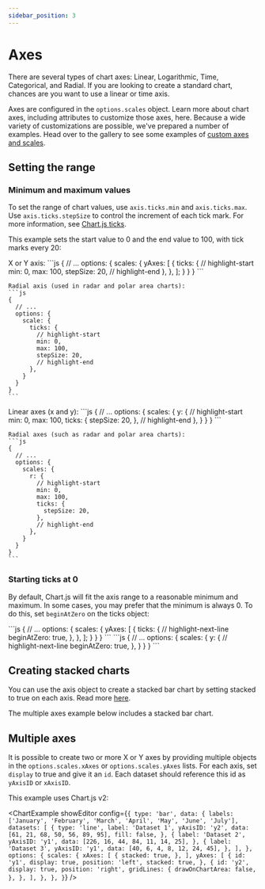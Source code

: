 ```yaml
---
sidebar_position: 3
---
```


# Axes



There are several types of chart axes: Linear, Logarithmic, Time, Categorical, and Radial. If you are looking to create a standard chart, chances are you want to use a linear or time axis.

Axes are configured in the `options.scales` object. Learn more about chart axes, including attributes to customize those axes, here. Because a wide variety of customizations are possible, we've prepared a number of examples. Head over to the gallery to see some examples of [custom axes and scales](https://quickchart.io/gallery/#linear-scale).

## Setting the range

### Minimum and maximum values

To set the range of chart values, use `axis.ticks.min` and `axis.ticks.max`. Use `axis.ticks.stepSize` to control the increment of each tick mark. For more information, see [Chart.js ticks](https://www.chartjs.org/docs/2.9.4/axes/radial/linear.html#tick-options).

This example sets the start value to 0 and the end value to 100, with tick marks every 20:

<Tabs>
  <TabItem label="Chart.js v2" value="v2">
    X or Y axis:
    ```js
    {
      // ...
      options: {
        scales: {
          yAxes: [
            {
              ticks: {
                // highlight-start
                min: 0,
                max: 100,
                stepSize: 20,
                // highlight-end
              },
            },
          ];
        }
      }
    }
    ```

    Radial axis (used in radar and polar area charts):
    ```js
    {
      // ...
      options: {
        scale: {
          ticks: {
            // highlight-start
            min: 0,
            max: 100,
            stepSize: 20,
            // highlight-end
          },
        }
      }
    }
    ```
  </TabItem>
  <TabItem label="Chart.js v3+" value="v3">
    Linear axes (x and y):
    ```js
    {
      // ...
      options: {
        scales: {
          y: {
            // highlight-start
            min: 0,
            max: 100,
            ticks: {
              stepSize: 20,
            },
            // highlight-end
          },
        }
      }
    }
    ```

    Radial axes (such as radar and polar area charts):
    ```js
    {
      // ...
      options: {
        scales: {
          r: {
            // highlight-start
            min: 0,
            max: 100,
            ticks: {
              stepSize: 20,
            },
            // highlight-end
          },
        }
      }
    }
    ```
  </TabItem>
</Tabs>

### Starting ticks at 0

By default, Chart.js will fit the axis range to a reasonable minimum and maximum. In some cases, you may prefer that the minimum is always 0. To do this, set `beginAtZero` on the ticks object:

<Tabs>
  <TabItem label="Chart.js v2" value="v2">
    ```js
    {
      // ...
      options: {
        scales: {
          yAxes: [
            {
              ticks: {
                // highlight-next-line
                beginAtZero: true,
              },
            },
          ];
        }
      }
    }
    ```
  </TabItem>
  <TabItem label="Chart.js v3+" value="v3">
    ```js
    {
      // ...
      options: {
        scales: {
          y: {
            // highlight-next-line
            beginAtZero: true,
          },
        }
      }
    }
    ```
  </TabItem>
</Tabs>

## Creating stacked charts

You can use the axis object to create a stacked bar chart by setting stacked to true on each axis. Read more [here](https://www.chartjs.org/docs/2.9.4/charts/bar.html#stacked-bar-chart).

The multiple axes example below includes a stacked bar chart.

## Multiple axes

It is possible to create two or more X or Y axes by providing multiple objects in the `options.scales.xAxes` or `options.scales.yAxes` lists. For each axis, set `display` to true and give it an `id`. Each dataset should reference this id as `yAxisID` or `xAxisID`.

This example uses Chart.js v2:

<ChartExample
  showEditor
  config={`{
  type: 'bar',
  data: {
    labels: ['January', 'February', 'March', 'April', 'May', 'June', 'July'],
    datasets: [
      {
        type: 'line',
        label: 'Dataset 1',
        yAxisID: 'y2',
        data: [61, 21, 68, 50, 56, 89, 95],
        fill: false,
      },
      {
        label: 'Dataset 2',
        yAxisID: 'y1',
        data: [226, 16, 44, 84, 11, 14, 25],
      },
      {
        label: 'Dataset 3',
        yAxisID: 'y1',
        data: [40, 6, 4, 8, 12, 24, 45],
      },
    ],
  },
  options: {
    scales: {
      xAxes: [
        {
          stacked: true,
        },
      ],
      yAxes: [
        {
          id: 'y1',
          display: true,
          position: 'left',
          stacked: true,
        },
        {
          id: 'y2',
          display: true,
          position: 'right',
          gridLines: {
            drawOnChartArea: false,
          },
        },
      ],
    },
  },
}`}
/>
